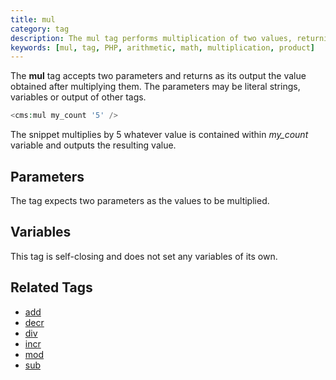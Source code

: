 ```yaml
---
title: mul
category: tag
description: The mul tag performs multiplication of two values, returning their product, supporting both literal values and variables.
keywords: [mul, tag, PHP, arithmetic, math, multiplication, product]
---
```


The **mul** tag accepts two parameters and returns as its output the value obtained after multiplying them.
The parameters may be literal strings, variables or output of other tags.

```php
<cms:mul my_count '5' />
```

The snippet multiplies by 5 whatever value is contained within *my_count* variable and outputs the resulting value.

## Parameters

The tag expects two parameters as the values to be multiplied.

## Variables

This tag is self-closing and does not set any variables of its own.

## Related Tags

*   [add](../add.html)
*   [decr](../decr.html)
*   [div](../div.html)
*   [incr](../incr.html)
*   [mod](../mod.html)
*   [sub](../sub.html)